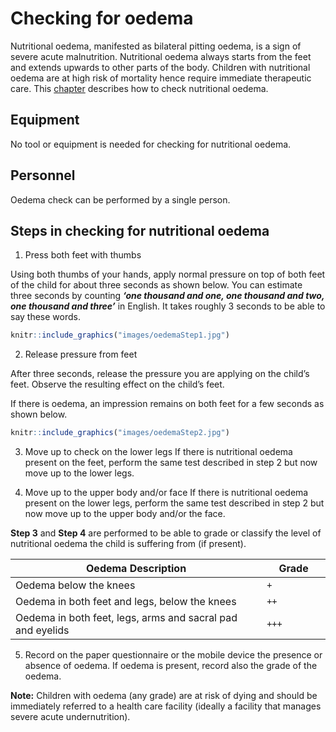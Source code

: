 # Checking for oedema {#oedema}

Nutritional oedema, manifested as bilateral pitting oedema, is a sign of severe acute malnutrition. Nutritional oedema always starts from the feet and extends upwards to other parts of the body. Children with nutritional oedema are at high risk of mortality hence require immediate therapeutic care. This [chapter](#oedema) describes how to check nutritional oedema.

## Equipment

No tool or equipment is needed for checking for nutritional oedema.

## Personnel

Oedema check can be performed by a single person.

## Steps in checking for nutritional oedema

1. Press both feet with thumbs

Using both thumbs of your hands, apply normal pressure on top of both feet of the child for about three seconds as shown below. You can estimate three seconds by counting ***‘one thousand and one, one thousand and two, one thousand and three’*** in English. It takes roughly 3 seconds to be able to say these words.

```r
knitr::include_graphics("images/oedemaStep1.jpg")
```

2. Release pressure from feet

After three seconds, release the pressure you are applying on the child’s feet. Observe the resulting effect on the child’s feet.

If there is oedema, an impression remains on both feet for a few seconds as shown below.

```r
knitr::include_graphics("images/oedemaStep2.jpg")
```

3. Move up to check on the lower legs
If there is nutritional oedema present on the feet, perform the same test described in step 2 but now move up to the lower legs.

4. Move up to the upper body and/or face
If there is nutritional oedema present on the lower legs, perform the same test described in step 2 but now move up to the upper body and/or the face.

**Step 3** and **Step 4** are performed to be able to grade or classify the level of nutritional oedema the child is suffering from (if present).

+------------------------------------------------------------+---------------+
| **Oedema Description**                                     | **Grade**     |
+============================================================+===============+
| Oedema below the knees                                     | `+`           |
+------------------------------------------------------------+---------------+
| Oedema in both feet and legs, below the knees              | `++`          |
+------------------------------------------------------------+---------------+
| Oedema in both feet, legs, arms and sacral pad and eyelids | `+++`         |
+------------------------------------------------------------+---------------+

5. Record on the paper questionnaire or the mobile device the presence or absence of oedema. If oedema is present, record also the grade of the oedema.

**Note:** Children with oedema (any grade) are at risk of dying and should be immediately referred to a health care facility (ideally a facility that manages severe acute undernutrition).
